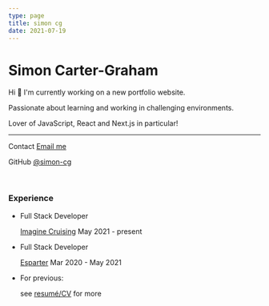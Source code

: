 ```yaml
---
type: page
title: simon cg
date: 2021-07-19
---
```


# Simon Carter-Graham

Hi 👋 I'm currently working on a new portfolio website.

Passionate about learning and working in challenging environments.

Lover of JavaScript, React and Next.js in particular!

---

<div>

Contact [Email me](mailto:web@cartergraham.com)

GitHub [@simon-cg](https://github.com/simon-cg)

</div>

<br />

### Experience

- Full Stack Developer

  [Imagine Cruising](https://www.imaginecruising.co.uk/) May 2021 - present

- Full Stack Developer

  [Esparter](https://www.esparter.com) Mar 2020 - May 2021

- For previous:

  see [resumé/CV](https://res.cloudinary.com/zunderzump/image/upload/v1626693307/simon-cg_cv_gcraub.pdf) for more
